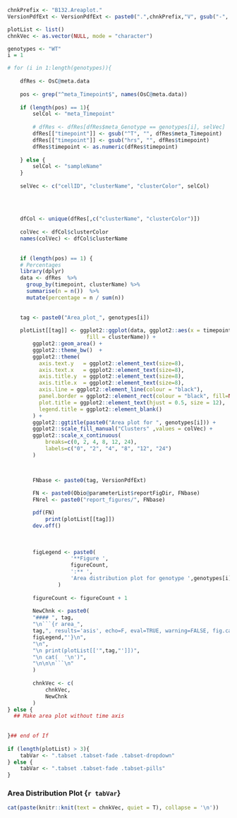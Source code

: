 <!-- Set PArameters Module -->
<!-- Set the chnkPrefix to make all chunks unique in the overall folder -->
```{r create_sankey_init, echo=TRUE, eval=TRUE, warning=FALSE}
chnkPrefix <- "B132.Areaplot."
VersionPdfExt <- VersionPdfExt <- paste0(".",chnkPrefix,"V", gsub("-", "", Sys.Date()), ".pdf")

```



```{r, echo=TRUE, eval=TRUE, warning=FALSE, results=F}


plotList <- list()
chnkVec <- as.vector(NULL, mode = "character")

genotypes <- "WT"
i = 1

# for (i in 1:length(genotypes)){
 
    dfRes <- OsC@meta.data
    
    pos <- grep("^meta_Timepoint$", names(OsC@meta.data))
    
    if (length(pos) == 1){
        selCol <- "meta_Timepoint"
        
        # dfRes <- dfRes[dfRes$meta_Genotype == genotypes[i], selVec]
        dfRes[["timepoint"]] <- gsub("^T", "", dfRes$meta_Timepoint)
        dfRes[["timepoint"]] <- gsub("hrs", "", dfRes$timepoint)
        dfRes$timepoint <- as.numeric(dfRes$timepoint)
    
    } else {
        selCol <- "sampleName"
    }
    
    selVec <- c("cellID", "clusterName", "clusterColor", selCol)
    
    
    
    
    dfCol <- unique(dfRes[,c("clusterName", "clusterColor")])
    
    colVec <- dfCol$clusterColor
    names(colVec) <- dfCol$clusterName
    
    
    if (length(pos) == 1) {
    # Percentages
    library(dplyr)
    data <- dfRes  %>%
      group_by(timepoint, clusterName) %>%
      summarise(n = n())  %>%
      mutate(percentage = n / sum(n))
    
    
    tag <- paste0("Area_plot_", genotypes[i])
    
    plotList[[tag]] <- ggplot2::ggplot(data, ggplot2::aes(x = timepoint, y = percentage,
                         fill = clusterName)) +
        ggplot2::geom_area() +
        ggplot2::theme_bw()  +  
        ggplot2::theme(
          axis.text.y   = ggplot2::element_text(size=8),
          axis.text.x   = ggplot2::element_text(size=8),
          axis.title.y  = ggplot2::element_text(size=8),
          axis.title.x  = ggplot2::element_text(size=8),
          axis.line = ggplot2::element_line(colour = "black"),
          panel.border = ggplot2::element_rect(colour = "black", fill=NA, size=1),
          plot.title = ggplot2::element_text(hjust = 0.5, size = 12),
          legend.title = ggplot2::element_blank()
        ) + 
        ggplot2::ggtitle(paste0("Area plot for ", genotypes[i])) + 
        ggplot2::scale_fill_manual("Clusters" ,values = colVec) +
        ggplot2::scale_x_continuous(
            breaks=c(0, 2, 4, 8, 12, 24), 
            labels=c("0", "2", "4", "8", "12", "24")
        )



        FNbase <- paste0(tag, VersionPdfExt)

        FN <- paste0(Obio@parameterList$reportFigDir, FNbase)
        FNrel <- paste0("report_figures/", FNbase)
                    
        pdf(FN)
            print(plotList[[tag]])
        dev.off()
            
          
            
        figLegend <- paste0(
                    '**Figure ', 
                    figureCount, 
                    ':** ',
                    'Area distribution plot for genotype ',genotypes[i],'. Download a pdf of this figure <a href="',FNrel,'" target="_blank">here</a>.'
                )
                
        figureCount <- figureCount + 1
    
        NewChnk <- paste0(
        "#### ", tag,
        "\n```{r area_",
        tag,", results='asis', echo=F, eval=TRUE, warning=FALSE, fig.cap='",
        figLegend,"'}\n",
        "\n",
        "\n print(plotList[['",tag,"']])",
        "\n cat(  '\n')",
        "\n\n\n```\n"   
        )
    
        chnkVec <- c(
            chnkVec,
            NewChnk
        )
} else {
  ## Make area plot without time axis
  
  
}## end of If 
            
if (length(plotList) > 3){
    tabVar <- ".tabset .tabset-fade .tabset-dropdown"
} else {
    tabVar <- ".tabset .tabset-fade .tabset-pills"
}

```

### Area Distribution Plot {`r tabVar`}
```{r, echo=TRUE, eval=TRUE, warning=FALSE, results="asis"} 

cat(paste(knitr::knit(text = chnkVec, quiet = T), collapse = '\n'))


```

